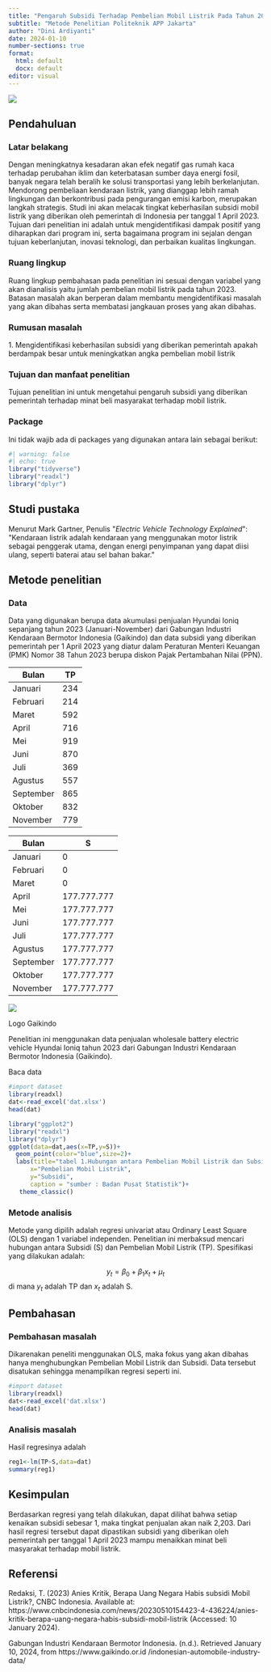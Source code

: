 ---
title: "Pengaruh Subsidi Terhadap Pembelian Mobil Listrik Pada Tahun 2023"
subtitle: "Metode Penelitian Politeknik APP Jakarta"
author: "Dini Ardiyanti"
date: 2024-01-10
number-sections: true
format:
  html: default
  docx: default
editor: visual
---

![](poltekapp.jpg)

## Pendahuluan

### Latar belakang

Dengan meningkatnya kesadaran akan efek negatif gas rumah kaca terhadap perubahan iklim dan keterbatasan sumber daya energi fosil, banyak negara telah beralih ke solusi transportasi yang lebih berkelanjutan. Mendorong pembeliaan kendaraan listrik, yang dianggap lebih ramah lingkungan dan berkontribusi pada pengurangan emisi karbon, merupakan langkah strategis. Studi ini akan melacak tingkat keberhasilan subsidi mobil listrik yang diberikan oleh pemerintah di Indonesia per tanggal 1 April 2023. Tujuan dari penelitian ini adalah untuk mengidentifikasi dampak positif yang diharapkan dari program ini, serta bagaimana program ini sejalan dengan tujuan keberlanjutan, inovasi teknologi, dan perbaikan kualitas lingkungan.

### Ruang lingkup

Ruang lingkup pembahasan pada penelitian ini sesuai dengan variabel yang akan dianalisis yaitu jumlah pembelian mobil listrik pada tahun 2023. Batasan masalah akan berperan dalam membantu mengidentifikasi masalah yang akan dibahas serta membatasi jangkauan proses yang akan dibahas.

### Rumusan masalah

1\. Mengidentifikasi keberhasilan subsidi yang diberikan pemerintah apakah berdampak besar untuk meningkatkan angka pembelian mobil listrik

### Tujuan dan manfaat penelitian

Tujuan penelitian ini untuk mengetahui pengaruh subsidi yang diberikan pemerintah terhadap minat beli masyarakat terhadap mobil listrik.

### Package

Ini tidak wajib ada di packages yang digunakan antara lain sebagai berikut:

```{r}
#| warning: false
#| echo: true
library("tidyverse")
library("readxl")
library("dplyr")
```

## Studi pustaka

Menurut Mark Gartner, Penulis \"*Electric Vehicle Technology Explained*\": \"Kendaraan listrik adalah kendaraan yang menggunakan motor listrik sebagai penggerak utama, dengan energi penyimpanan yang dapat diisi ulang, seperti baterai atau sel bahan bakar.\"

## Metode penelitian

### Data

Data yang digunakan berupa data akumulasi penjualan Hyundai Ioniq sepanjang tahun 2023 (Januari-November) dari Gabungan Industri Kendaraan Bermotor Indonesia (Gaikindo) dan data subsidi yang diberikan pemerintah per 1 April 2023 yang diatur dalam Peraturan Menteri Keuangan (PMK) Nomor 38 Tahun 2023 berupa diskon Pajak Pertambahan Nilai (PPN).

| Bulan     | TP  |
|-----------|-----|
| Januari   | 234 |
| Februari  | 214 |
| Maret     | 592 |
| April     | 716 |
| Mei       | 919 |
| Juni      | 870 |
| Juli      | 369 |
| Agustus   | 557 |
| September | 865 |
| Oktober   | 832 |
| November  | 779 |

| Bulan     | S           |
|-----------|-------------|
| Januari   | 0           |
| Februari  | 0           |
| Maret     | 0           |
| April     | 177.777.777 |
| Mei       | 177.777.777 |
| Juni      | 177.777.777 |
| Juli      | 177.777.777 |
| Agustus   | 177.777.777 |
| September | 177.777.777 |
| Oktober   | 177.777.777 |
| November  | 177.777.777 |

![](gaikindo.jpg)

Logo Gaikindo

Penelitian ini menggunakan data penjualan wholesale battery electric vehicle Hyundai Ioniq tahun 2023 dari Gabungan Industri Kendaraan Bermotor Indonesia (Gaikindo).

Baca data

```{r}
#import dataset
library(readxl)
dat<-read_excel('dat.xlsx')
head(dat)
```

```{r}
library("ggplot2")
library("readxl")
library("dplyr")
ggplot(data=dat,aes(x=TP,y=S))+
  geom_point(color="blue",size=2)+
  labs(title="tabel 1.Hubungan antara Pembelian Mobil Listrik dan Subsidi",
      x="Pembelian Mobil Listrik",
      y="Subsidi",
      caption = "sumber : Badan Pusat Statistik")+
   theme_classic()
```

### Metode analisis

Metode yang dipilih adalah regresi univariat atau Ordinary Least Square (OLS) dengan 1 variabel independen. Penelitian ini merbaksud mencari hubungan antara Subsidi (S) dan Pembelian Mobil Listrik (TP). Spesifikasi yang dilakukan adalah:

$$
y_{t}=\beta_0 + \beta_1 x_t+\mu_t
$$ di mana $y_t$ adalah TP dan $x_t$ adalah S.

## Pembahasan

### Pembahasan masalah

Dikarenakan peneliti menggunakan OLS, maka fokus yang akan dibahas hanya menghubungkan Pembelian Mobil Listrik dan Subsidi. Data tersebut disatukan sehingga menampilkan regresi seperti ini.

```{r}
#import dataset
library(readxl)
dat<-read_excel('dat.xlsx')
head(dat)
```

### Analisis masalah

Hasil regresinya adalah

```{r}
reg1<-lm(TP~S,data=dat)
summary(reg1)
```

## Kesimpulan

Berdasarkan regresi yang telah dilakukan, dapat dilihat bahwa setiap kenaikan subsidi sebesar 1, maka tingkat penjualan akan naik 2,203. Dari hasil regresi tersebut dapat dipastikan subsidi yang diberikan oleh pemerintah per tanggal 1 April 2023 mampu menaikkan minat beli masyarakat terhadap mobil listrik.

## Referensi

Redaksi, T. (2023) Anies Kritik, Berapa Uang Negara Habis subsidi Mobil Listrik?, CNBC Indonesia. Available at: https://www.cnbcindonesia.com/news/20230510154423-4-436224/anies-kritik-berapa-uang-negara-habis-subsidi-mobil-listrik (Accessed: 10 January 2024).

Gabungan Industri Kendaraan Bermotor Indonesia. (n.d.). Retrieved January 10, 2024, from https://www.gaikindo.or.id /indonesian-automobile-industry-data/

